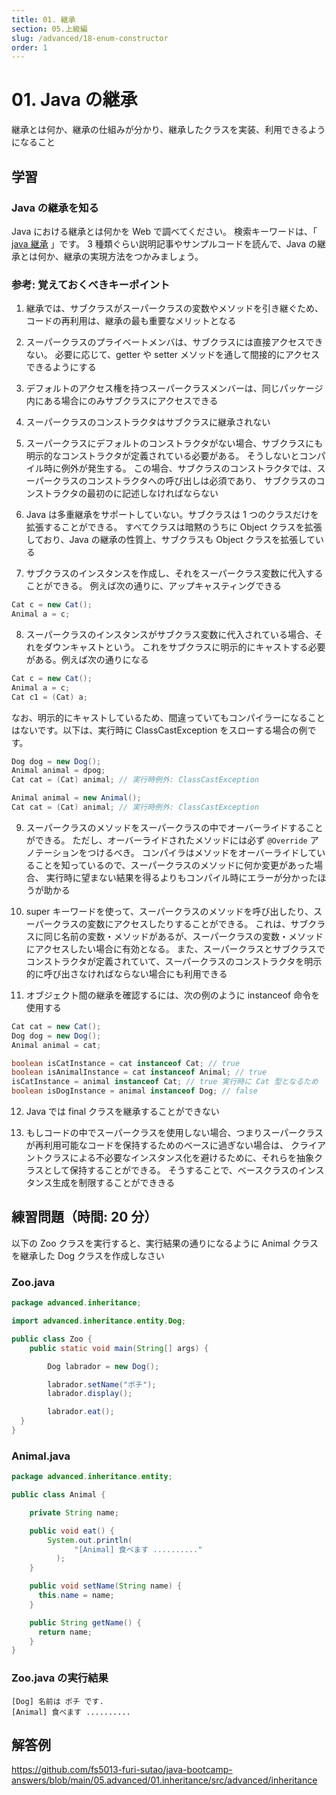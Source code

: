 ```yaml
---
title: 01. 継承
section: 05.上級編
slug: /advanced/18-enum-constructor
order: 1
---
```


# 01. Java の継承

<p class="goal">
  継承とは何か、継承の仕組みが分かり、継承したクラスを実装、利用できるようになること
</p>

## 学習

### Java の継承を知る

Java における継承とは何かを Web で調べてください。
検索キーワードは、「 [java 継承](https://www.google.com/search?q=java+継承) 」です。
3 種類ぐらい説明記事やサンプルコードを読んで、Java の継承とは何か、継承の実現方法をつかみましょう。

### 参考: 覚えておくべきキーポイント

1. 継承では、サブクラスがスーパークラスの変数やメソッドを引き継ぐため、コードの再利用は、継承の最も重要なメリットとなる

2. スーパークラスのプライベートメンバは、サブクラスには直接アクセスできない。
   必要に応じて、getter や setter メソッドを通して間接的にアクセスできるようにする

3. デフォルトのアクセス権を持つスーパークラスメンバーは、同じパッケージ内にある場合にのみサブクラスにアクセスできる

4. スーパークラスのコンストラクタはサブクラスに継承されない

5. スーパークラスにデフォルトのコンストラクタがない場合、サブクラスにも明示的なコンストラクタが定義されている必要がある。
   そうしないとコンパイル時に例外が発生する。
   この場合、サブクラスのコンストラクタでは、スーパークラスのコンストラクタへの呼び出しは必須であり、
   サブクラスのコンストラクタの最初のに記述しなければならない

6. Java は多重継承をサポートしていない。サブクラスは 1 つのクラスだけを拡張することができる。
   すべてクラスは暗黙のうちに Object クラスを拡張しており、Java の継承の性質上、サブクラスも Object クラスを拡張している

7. サブクラスのインスタンスを作成し、それをスーパークラス変数に代入することができる。
   例えば次の通りに、アップキャスティングできる

```java
Cat c = new Cat();
Animal a = c;
```

8. スーパークラスのインスタンスがサブクラス変数に代入されている場合、それをダウンキャストという。
   これをサブクラスに明示的にキャストする必要がある。例えば次の通りになる

```java
Cat c = new Cat();
Animal a = c;
Cat c1 = (Cat) a;
```

なお、明示的にキャストしているため、間違っていてもコンパイラーになることはないです。以下は、実行時に ClassCastException をスローする場合の例です。

```java
Dog dog = new Dog();
Animal animal = dpog;
Cat cat = (Cat) animal; // 実行時例外: ClassCastException
```

```java
Animal animal = new Animal();
Cat cat = (Cat) animal; // 実行時例外: ClassCastException
```

9. スーパークラスのメソッドをスーパークラスの中でオーバーライドすることができる。
   ただし、オーバーライドされたメソッドには必ず `@Override` アノテーションをつけるべき。
   コンパイラはメソッドをオーバーライドしていることを知っているので、スーパークラスのメソッドに何か変更があった場合、
   実行時に望まない結果を得るよりもコンパイル時にエラーが分かったほうが助かる

10. super キーワードを使って、スーパークラスのメソッドを呼び出したり、スーパークラスの変数にアクセスしたりすることができる。
    これは、サブクラスに同じ名前の変数・メソッドがあるが、スーパークラスの変数・メソッドにアクセスしたい場合に有効となる。
    また、スーパークラスとサブクラスでコンストラクタが定義されていて、スーパークラスのコンストラクタを明示的に呼び出さなければならない場合にも利用できる

11. オブジェクト間の継承を確認するには、次の例のように instanceof 命令を使用する

```java
Cat cat = new Cat();
Dog dog = new Dog();
Animal animal = cat;

boolean isCatInstance = cat instanceof Cat; // true
boolean isAnimalInstance = cat instanceof Animal; // true
isCatInstance = animal instanceof Cat; // true 実行時に Cat 型となるため
boolean isDogInstance = animal instanceof Dog; // false
```

12. Java では final クラスを継承することができない

13. もしコードの中でスーパークラスを使用しない場合、つまりスーパークラスが再利用可能なコードを保持するためのベースに過ぎない場合は、
    クライアントクラスによる不必要なインスタンス化を避けるために、それらを抽象クラスとして保持することができる。
    そうすることで、ベースクラスのインスタンス生成を制限することができきる

## 練習問題（時間: 20 分）

以下の Zoo クラスを実行すると、実行結果の通りになるように Animal クラスを継承した Dog クラスを作成しなさい

### Zoo.java

```java
package advanced.inheritance;

import advanced.inheritance.entity.Dog;

public class Zoo {
    public static void main(String[] args) {

        Dog labrador = new Dog();

        labrador.setName("ポチ");
        labrador.display();

        labrador.eat();
  }
}
```

### Animal.java

```java
package advanced.inheritance.entity;

public class Animal {

    private String name;

    public void eat() {
        System.out.println(
              "[Animal] 食べます .........."
          );
    }

    public void setName(String name) {
      this.name = name;
    }

    public String getName() {
      return name;
    }
}
```

### Zoo.java の実行結果

```console
[Dog] 名前は ポチ です.
[Animal] 食べます ..........
```

## 解答例

https://github.com/fs5013-furi-sutao/java-bootcamp-answers/blob/main/05.advanced/01.inheritance/src/advanced/inheritance
